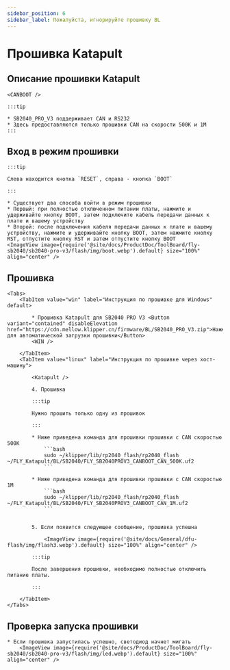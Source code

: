```yaml
---
sidebar_position: 6
sidebar_label: Пожалуйста, игнорируйте прошивку BL
---
```









# Прошивка Katapult

## Описание прошивки Katapult

    <CANBOOT />

    :::tip

    * SB2040_PRO_V3 поддерживает CAN и RS232
    * Здесь предоставляются только прошивки CAN на скорости 500K и 1M
    :::

## Вход в режим прошивки

    :::tip

    Слева находится кнопка `RESET`, справа - кнопка `BOOT`

    :::

    * Существует два способа войти в режим прошивки
    * Первый: при полностью отключенном питании платы, нажмите и удерживайте кнопку BOOT, затем подключите кабель передачи данных к плате и вашему устройству
    * Второй: после подключения кабеля передачи данных к плате и вашему устройству, нажмите и удерживайте кнопку BOOT, затем нажмите кнопку RST, отпустите кнопку RST и затем отпустите кнопку BOOT
    <ImageView image={require('@site/docs/ProductDoc/ToolBoard/fly-sb2040/sb2040-pro-v3/flash/img/boot.webp').default} size="100%" align="center" />

## Прошивка

    <Tabs>
        <TabItem value="win" label="Инструкция по прошивке для Windows" default>

            * Прошивка Katapult для SB2040 PRO V3 <Button variant="contained" disableElevation href="https://cdn.mellow.klipper.cn/firmware/BL/SB2040_PRO_V3.zip">Нажмите для автоматической загрузки прошивки</Button>
            <WIN />
            
        </TabItem>
        <TabItem value="linux" label="Инструкция по прошивке через хост-машину">
            
            <Katapult />

            4. Прошивка

            :::tip

            Нужно прошить только одну из прошивок

            :::

            * Ниже приведена команда для прошивки прошивки с CAN скоростью 500K
                ```bash
                sudo ~/klipper/lib/rp2040_flash/rp2040_flash ~/FLY_Katapult/BL/SB2040/FLY_SB2040PROV3_CANBOOT_CAN_500K.uf2
                ```
                       
            * Ниже приведена команда для прошивки прошивки с CAN скоростью 1M
                ```bash
                sudo ~/klipper/lib/rp2040_flash/rp2040_flash ~/FLY_Katapult/BL/SB2040/FLY_SB2040PROV3_CANBOOT_CAN_1M.uf2
                ```


            5. Если появится следующее сообщение, прошивка успешна

                <ImageView image={require('@site/docs/General/dfu-flash/img/flash3.webp').default} size="100%" align="center" />

            :::tip

            После завершения прошивки, необходимо полностью отключить питание платы.

            :::

        </TabItem>
    </Tabs>

## Проверка запуска прошивки

    * Если прошивка запустилась успешно, светодиод начнет мигать
        <ImageView image={require('@site/docs/ProductDoc/ToolBoard/fly-sb2040/sb2040-pro-v3/flash/img/led.webp').default} size="100%" align="center" />